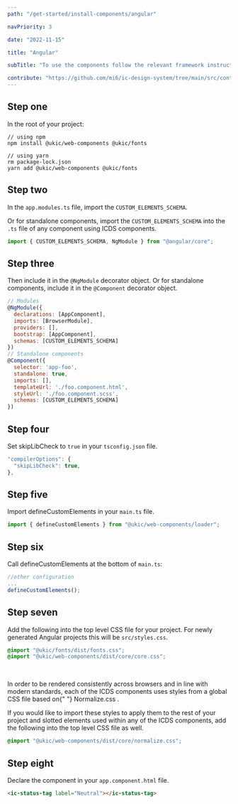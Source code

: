 ```yaml
---
path: "/get-started/install-components/angular"

navPriority: 3

date: "2022-11-15"

title: "Angular"

subTitle: "To use the components follow the relevant framework instructions."

contribute: "https://github.com/mi6/ic-design-system/tree/main/src/content/structured/get-started/angular.mdx"
---
```


<IcAlert variant="info" heading="Version check" message="These instructions were used with Angular version 13.2.5."/>

## Step one

In the root of your project:

```shell
// using npm
npm install @ukic/web-components @ukic/fonts

// using yarn
rm package-lock.json
yarn add @ukic/web-components @ukic/fonts
```

## Step two

In the `app.modules.ts` file, import the `CUSTOM_ELEMENTS_SCHEMA`.

Or for standalone components, import the `CUSTOM_ELEMENTS_SCHEMA` into the `.ts` file of any component using ICDS components.

```jsx
import { CUSTOM_ELEMENTS_SCHEMA, NgModule } from "@angular/core";
```

## Step three

Then include it in the `@NgModule` decorator object. Or for standalone components, include it in the `@Component` decorator object.

```jsx
// Modules
@NgModule({
  declarations: [AppComponent],
  imports: [BrowserModule],
  providers: [],
  bootstrap: [AppComponent],
  schemas: [CUSTOM_ELEMENTS_SCHEMA]
})
// Standalone components
@Component({
  selector: 'app-foo',
  standalone: true,
  imports: [],
  templateUrl: './foo.component.html',
  styleUrl: './foo.component.scss',
  schemas: [CUSTOM_ELEMENTS_SCHEMA]
})
```

## Step four

Set skipLibCheck to `true` in your `tsconfig.json` file.

```jsx
"compilerOptions": {
  "skipLibCheck": true,
},
```

## Step five

Import defineCustomElements in your `main.ts` file.

```jsx
import { defineCustomElements } from "@ukic/web-components/loader";
```

## Step six

Call defineCustomElements at the bottom of `main.ts`:

```jsx
//other configuration
...
defineCustomElements();
```

## Step seven

Add the following into the top level CSS file for your project. For newly generated Angular projects this will be `src/styles.css`.

```css
@import "@ukic/fonts/dist/fonts.css";
@import "@ukic/web-components/dist/core/core.css";
```

<br />

<p>
  In order to be rendered consistently across browsers and in line with modern
  standards, each of the ICDS components uses styles from a global CSS file
  based on{" "}
  <ic-link
    target="_blank"
    href="https://necolas.github.io/normalize.css/"
    rel="noreferer noopener nofollow"
  >
    Normalize.css
  </ic-link>
  .
</p>

If you would like to import these styles to apply them to the rest of your project and slotted elements used within any of the ICDS components, add the following into the top level CSS file as well.

```css
@import "@ukic/web-components/dist/core/normalize.css";
```

## Step eight

Declare the component in your `app.component.html` file.

```html
<ic-status-tag label="Neutral"></ic-status-tag>
```
